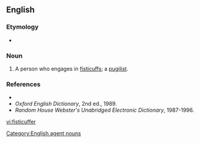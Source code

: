 ==English==

===Etymology===
* {{suffix|fisticuff|er|lang=en}}

===Noun===
{{en-noun}}

# {{label|en|archaic}} A person who engages in [[fisticuffs]]; a [[pugilist]].

===References===
* {{R:Dictionary.com}}
* ''Oxford English Dictionary'', 2nd ed., 1989.
* ''Random House Webster's Unabridged Electronic Dictionary'', 1987-1996.

[[vi:fisticuffer]]

[[Category:English agent nouns]]
